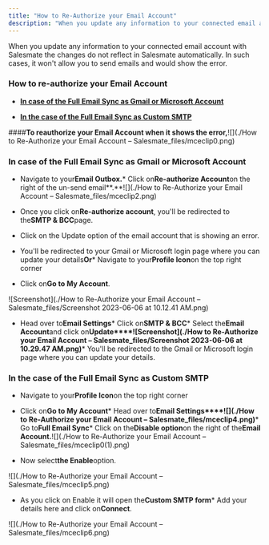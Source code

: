 ```yaml
---
title: "How to Re-Authorize your Email Account"
description: "When you update any information to your connected email account with Salesmate the changes do not reflect in Salesmate automatically. In such cases, i..."
---
```


When you update any information to your connected email account with Salesmate the changes do not reflect in Salesmate automatically. In such cases, it won't allow you to send emails and would show the error.


### How to re-authorize your Email Account


*   [**In case of the Full Email Sync as Gmail or Microsoft Account**](https://support.salesmate.io/hc/en-us/articles/19259504731801-How-to-Re-Authorize-your-Email-Account#h_01H27TKGE48VVNH0BDGQH219C6)

*   [**In the case of the Full Email Sync as Custom SMTP**](https://support.salesmate.io/hc/en-us/articles/19259504731801-How-to-Re-Authorize-your-Email-Account#h_01H27TKQFVZX5RGZ0JFH44PDKW)


####**To reauthorize your Email Account when it shows the error,**![](./How to Re-Authorize your Email Account – Salesmate_files/mceclip0.png)


### In case of the Full Email Sync as Gmail or Microsoft Account


*   Navigate to your**Email Outbox.***   Click on**Re-authorize Account**on the right of the un-send email**.**![](./How to Re-Authorize your Email Account – Salesmate_files/mceclip2.png)


*   Once you click on**Re-authorize account**, you'll be redirected to the**SMTP & BCC**page.

*   Click on the Update option of the email account that is showing an error.

*   You'll be redirected to your Gmail or Microsoft login page where you can update your details**Or***   Navigate to your**Profile Icon**on the top right corner

*   Click on**Go to My Account**.

![Screenshot](./How to Re-Authorize your Email Account – Salesmate_files/Screenshot 2023-06-06 at 10.12.41 AM.png)


*   Head over to**Email Settings***   Click on**SMTP & BCC***   Select the**Email Account**and click on**Update****![Screenshot](./How to Re-Authorize your Email Account – Salesmate_files/Screenshot 2023-06-06 at 10.29.47 AM.png)***   You'll be redirected to the Gmail or Microsoft login page where you can update your details.


### In the case of the Full Email Sync as Custom SMTP


*   Navigate to your**Profile Icon**on the top right corner

*   Click on**Go to My Account***   Head over to**Email Settings****![](./How to Re-Authorize your Email Account – Salesmate_files/mceclip4.png)***   Go to**Full Email Sync***   Click on the**Disable option**on the right of the**Email Account.**![](./How to Re-Authorize your Email Account – Salesmate_files/mceclip0(1).png)


*   Now select**the Enable**option.

![](./How to Re-Authorize your Email Account – Salesmate_files/mceclip5.png)


*   As you click on Enable it will open the**Custom SMTP form***   Add your details here and click on**Connect**.

![](./How to Re-Authorize your Email Account – Salesmate_files/mceclip6.png)
